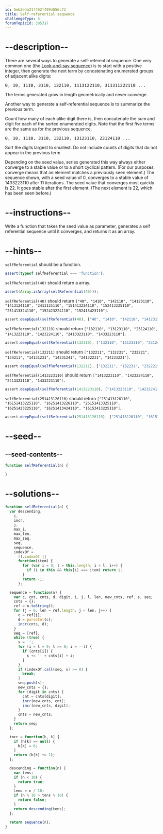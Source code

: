 ```yaml
---
id: 5eb3e4a21f462f409d656c73
title: Self-referential sequence
challengeType: 5
forumTopicId: 385317
---
```


# --description--

There are several ways to generate a self-referential sequence. One very common one (the [Look-and-say sequence](<https://rosettacode.org/wiki/Look-and-say sequence>)) is to start with a positive integer, then generate the next term by concatenating enumerated groups of adjacent alike digits:

<pre>0, 10, 1110, 3110, 132110, 1113122110, 311311222110 ...</pre>

The terms generated grow in length geometrically and never converge.

Another way to generate a self-referential sequence is to summarize the previous term.

Count how many of each alike digit there is, then concatenate the sum and digit for each of the sorted enumerated digits. Note that the first five terms are the same as for the previous sequence.

<pre>0, 10, 1110, 3110, 132110, 13123110, 23124110 ...</pre>

Sort the digits largest to smallest. Do not include counts of digits that do not appear in the previous term.

Depending on the seed value, series generated this way always either converge to a stable value or to a short cyclical pattern. (For our purposes, converge means that an element matches a previously seen element.) The sequence shown, with a seed value of 0, converges to a stable value of 1433223110 after 11 iterations. The seed value that converges most quickly is 22. It goes stable after the first element. (The next element is 22, which has been seen before.)

# --instructions--

Write a function that takes the seed value as parameter, generates a self referential sequence until it converges, and returns it as an array.

# --hints--

`selfReferential` should be a function.

```js
assert(typeof selfReferential === 'function');
```

`selfReferential(40)` should return a array.

```js
assert(Array.isArray(selfReferential(40)));
```

`selfReferential(40)` should return `["40", "1410", "142110", "14123110", "1413124110", "2413125110", "151413224110", "152413225110", "251413324110", "152423224110", "152413423110"]`.

```js
assert.deepEqual(selfReferential(40), ["40", "1410", "142110", "14123110", "1413124110", "2413125110", "151413224110", "152413225110", "251413324110", "152423224110", "152413423110"]);
```

`selfReferential(132110)` should return `["132110", "13123110", "23124110", "1413223110", "1423224110", "2413323110", "1433223110"]`.

```js
assert.deepEqual(selfReferential(132110), ["132110", "13123110", "23124110", "1413223110", "1423224110", "2413323110", "1433223110"]);
```

`selfReferential(132211)` should return `["132211", "132231", "232221", "134211", "14131231", "14231241", "24132231", "14233221"]`.

```js
assert.deepEqual(selfReferential(132211), ["132211", "132231", "232221", "134211", "14131231", "14231241", "24132231", "14233221"]);
```

`selfReferential(1413223110)` should return `["1413223110", "1423224110", "2413323110", "1433223110"]`.

```js
assert.deepEqual(selfReferential(1413223110), ["1413223110", "1423224110", "2413323110", "1433223110"]);
```

`selfReferential(251413126110)` should return `["251413126110", "16151413225110", "16251413226110", "26151413325110", "16251423225110", "16251413424110", "16153413225110"]`.

```js
assert.deepEqual(selfReferential(251413126110), ["251413126110", "16151413225110", "16251413226110", "26151413325110", "16251423225110", "16251413424110", "16153413225110"]);
```

# --seed--

## --seed-contents--

```js
function selfReferential(n) {

}
```

# --solutions--

```js
function selfReferential(n) {
  var descending,
    i,
    incr,
    j,
    max_i,
    max_len,
    max_seq,
    seq,
    sequence,
    indexOf =
      [].indexOf ||
      function(item) {
        for (var i = 0, l = this.length; i < l; i++) {
          if (i in this && this[i] === item) return i;
        }
        return -1;
      };

  sequence = function(n) {
    var c, cnt, cnts, d, digit, i, j, l, len, new_cnts, ref, s, seq;
    cnts = {};
    ref = n.toString();
    for (j = 0, len = ref.length; j < len; j++) {
      c = ref[j];
      d = parseInt(c);
      incr(cnts, d);
    }
    seq = [ref];
    while (true) {
      s = '';
      for (i = l = 9; l >= 0; i = --l) {
        if (cnts[i]) {
          s += '' + cnts[i] + i;
        }
      }
      if (indexOf.call(seq, s) >= 0) {
        break;
      }
      seq.push(s);
      new_cnts = {};
      for (digit in cnts) {
        cnt = cnts[digit];
        incr(new_cnts, cnt);
        incr(new_cnts, digit);
      }
      cnts = new_cnts;
    }
    return seq;
  };

  incr = function(h, k) {
    if (h[k] == null) {
      h[k] = 0;
    }
    return (h[k] += 1);
  };

  descending = function(n) {
    var tens;
    if (n < 10) {
      return true;
    }
    tens = n / 10;
    if (n % 10 > tens % 10) {
      return false;
    }
    return descending(tens);
  };

  return sequence(n);
}
```
